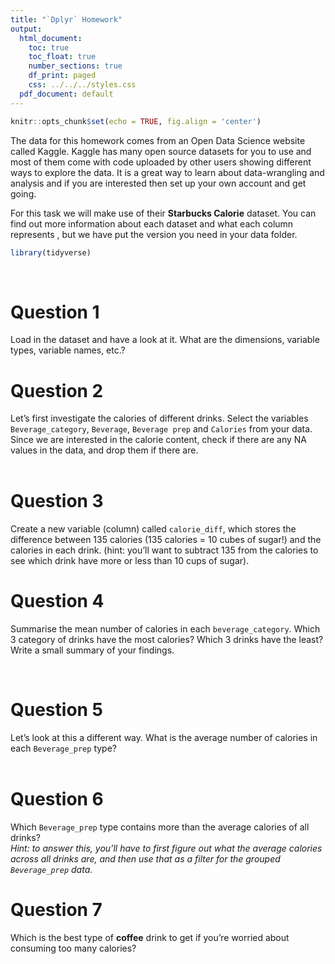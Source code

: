 ```yaml
---
title: "`Dplyr` Homework"
output:
  html_document:
    toc: true
    toc_float: true
    number_sections: true
    df_print: paged
    css: ../../../styles.css
  pdf_document: default
---
```



```r
knitr::opts_chunk$set(echo = TRUE, fig.align = 'center')
```


The data for this homework comes from an Open Data Science website called Kaggle. Kaggle has many open source datasets for you to use and most of them come with code uploaded by other users showing different ways to explore the data. It is a great way to learn about data-wrangling and analysis and if you are interested then set up your own account and get going. 

For this task we will make use of their **Starbucks Calorie** dataset. You can find out more information about each dataset and what each column represents \href{https://www.kaggle.com/starbucks/starbucks-menu}{https://www.kaggle.com/starbucks/starbucks-menu}, but we have put the version you need in your data folder.   


```r
library(tidyverse)
```

<br>

# Question 1

Load in the dataset and have a look at it. What are the dimensions, variable types, variable names, etc.?
<br>

# Question 2

Let's first investigate the calories of different drinks. Select the variables `Beverage_category`, `Beverage`, `Beverage prep` and `Calories` from your data. Since we are interested in the calorie content, check if there are any NA values in the data, and drop them if there are.   
<br>


# Question 3

Create a new variable (column) called `calorie_diff`, which stores the difference between 135 calories (135 calories = 10 cubes of sugar!) and the calories in each drink.
(hint: you'll want to subtract 135 from the calories to see which drink have more or less than 10 cups of sugar). 
<br>


# Question 4

Summarise the mean number of calories in each `beverage_category`.  Which 3 category of drinks have the most calories? Which 3 drinks have the least? Write a small summary of your findings.  

<br>


# Question 5

Let's look at this a different way. What is the average number of calories in each `Beverage_prep` type?    
<br>

# Question 6

Which `Beverage_prep` type contains more than the average calories of all drinks?   
*Hint: to answer this, you'll have to first figure out what the average calories across all drinks are, and then use that as a filter for the grouped `Beverage_prep` data.*


# Question 7

Which is the best type of **coffee** drink to get if you're worried about consuming too many calories? 









